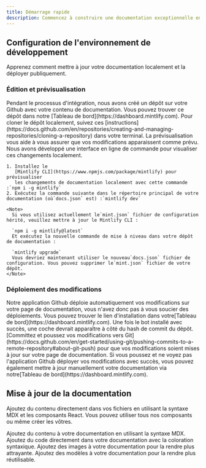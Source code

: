 ```yaml
---
title: Démarrage rapide
description: Commencez à construire une documentation exceptionnelle en moins de 5 minutes
---
```


## Configuration de l'environnement de développement

Apprenez comment mettre à jour votre documentation localement et la déployer publiquement.

### Édition et prévisualisation

<AccordionGroup>
  <Accordion icon="github" title="Clone your docs locally">
    Pendant le processus d'intégration, nous avons créé un dépôt sur votre Github avec
    votre contenu de documentation. Vous pouvez trouver ce dépôt dans notre
    [Tableau de bord](https://dashboard.mintlify.com). Pour cloner le dépôt
    localement, suivez ces
    [instructions](https://docs.github.com/en/repositories/creating-and-managing-repositories/cloning-a-repository)
    dans votre terminal.
  </Accordion>

  <Accordion icon="rectangle-terminal" title="Preview changes">
    La prévisualisation vous aide à vous assurer que vos modifications apparaissent comme prévu. Nous avons développé une
    interface en ligne de commande pour visualiser ces changements localement.

    1. Installez le
       [Mintlify CLI](https://www.npmjs.com/package/mintlify) pour prévisualiser
       les changements de documentation localement avec cette commande :`npm i -g mintlify`
    2. Exécutez la commande suivante dans le répertoire principal de votre documentation (où`docs.json` est) :`mintlify dev`

    <Note>
      Si vous utilisez actuellement le`mint.json` fichier de configuration hérité, veuillez mettre à jour le Mintlify CLI :

      `npm i -g mintlify@latest`
      Et exécutez la nouvelle commande de mise à niveau dans votre dépôt de documentation :

      `mintlify upgrade`
      Vous devriez maintenant utiliser le nouveau`docs.json` fichier de configuration. Vous pouvez supprimer le`mint.json` fichier de votre dépôt.
    </Note>
  </Accordion>
</AccordionGroup>

### Déploiement des modifications

<AccordionGroup>
  <Accordion icon="message-bot" title="Install our Github app">
    Notre application Github déploie automatiquement vos modifications sur votre page de documentation, vous n'avez donc
    pas à vous soucier des déploiements. Vous pouvez trouver le lien d'installation dans
    votre[Tableau de bord](https://dashboard.mintlify.com). Une fois le bot installé avec succès,
    une coche devrait apparaître à côté du hash de commit du dépôt.
  </Accordion>

  <Accordion icon="rocket" title="Push your changes">
    [Committez et poussez vos modifications vers
    Git](https://docs.github.com/en/get-started/using-git/pushing-commits-to-a-remote-repository#about-git-push)
    pour que vos modifications soient mises à jour sur votre page de documentation. Si vous poussez et ne voyez pas
    l'application Github déployer vos modifications avec succès, vous pouvez également mettre à jour manuellement votre documentation via
    notre[Tableau de bord](https://dashboard.mintlify.com).
  </Accordion>
</AccordionGroup>

## Mise à jour de la documentation

Ajoutez du contenu directement dans vos fichiers en utilisant la syntaxe MDX et les composants React. Vous pouvez utiliser tous nos composants ou même créer les vôtres.

<CardGroup>
  <Card title="Add Content With MDX" icon="file" href="/essentials/markdown">
    Ajoutez du contenu à votre documentation en utilisant la syntaxe MDX.
  </Card>

  <Card title="Add Code Blocks" icon="square-code" href="/essentials/code">
    Ajoutez du code directement dans votre documentation avec la coloration syntaxique.
  </Card>

  <Card title="Add Images" icon="image" href="/essentials/images">
    Ajoutez des images à votre documentation pour la rendre plus attrayante.
  </Card>

  <Card title="Add Custom Components" icon="puzzle-piece" href="/essentials/reusable-snippets">
    Ajoutez des modèles à votre documentation pour la rendre plus réutilisable.
  </Card>
</CardGroup>
